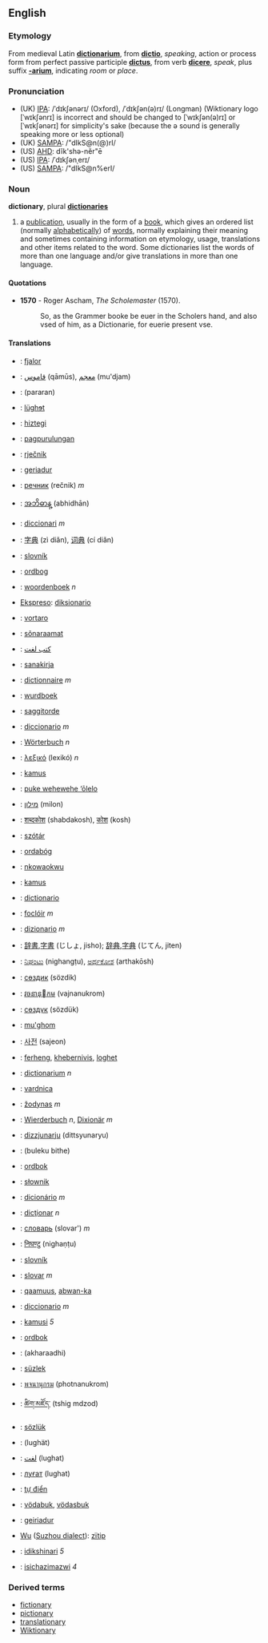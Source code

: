 ==English==
===Etymology===

From medieval Latin '''[[dictionarium]]''', from '''[[dictio]]''', ''speaking'', action or process form from perfect passive participle '''[[dictus]]''', from verb '''[[dicere]]''', ''speak'', plus suffix '''[[-arium]]''', indicating ''room'' or ''place''.

=== Pronunciation ===
*(UK) [[w:IPA|IPA]]: /ˈdɪkʃənərɪ/ (Oxford), /ˈdɪkʃən(ə)rɪ/ (Longman) (Wiktionary logo [ˈwɪkʃənrɪ] is incorrect and should be changed to [ˈwɪkʃən(ə)rɪ] or [ˈwɪkʃənərɪ] for simplicity's sake (because the ə sound is generally speaking more or less optional) 
*(UK) [[w:SAMPA|SAMPA]]: /"dIkS@n(@)rI/
*(US) [[w:AHD|AHD]]: dĭk'shə-nĕr"ē
*(US) [[w:IPA|IPA]]: /ˈdɪkʃənˌerɪ/
*(US) [[w:SAMPA|SAMPA]]: /"dIkS@n%erI/

=== Noun ===
'''dictionary''', plural '''[[dictionaries]]'''

# a [[publication]], usually in the form of a [[book]], which gives an ordered list (normally [[alphabetical]]ly) of [[word]]s, normally explaining their meaning and sometimes containing information on etymology, usage, translations and other items related to the word. Some dictionaries list the words of more than one language and/or give translations in more than one language.

====Quotations====
*'''1570''' - Roger Ascham, ''The Scholemaster'' (1570).
*:So, as the Grammer booke be euer in the Scholers hand, and also vsed of him, as a Dictionarie, for euerie present vse.

==== Translations ====
*{{sq}}: [[fjalor]]
*{{ar}}: [[قاموس]] (qāmūs), [[معجم]] (mu'djam)
*{{hy}}: (pararan)
*{{az}}: [[lüghɘt]]
*{{eu}}: [[hiztegi]]
*{{bns}}: [[pagpurulungan]]
*{{bs}}: [[rječnik]]
*{{br}}: [[geriadur]]
*{{bg}}: [[речник]] (rečnik) ''m''
*{{my}}: [[အဘိဓာန္]] (abhidhān)
*{{ca}}: [[diccionari]] ''m''
*{{zh}}: [[字典]] (zì diǎn), [[词典]] (cí diǎn)
*{{cz}}: [[slovník]]
*{{da}}: [[ordbog]]
*{{nl}}: [[woordenboek]] ''n''
*[[Ekspreso]]: [[diksionario]]
*{{eo}}: [[vortaro]]
*{{et}}: [[sõnaraamat]]
*{{fa}}: [[کتب لغت]]
*{{fi}}: [[sanakirja]]
*{{fr}}: [[dictionnaire]] ''m''
*{{fy}}: [[wurdboek]]
*{{ff}}: [[saggitorde]]
*{{gl}}: [[diccionario]] ''m''
*{{de}}: [[Wörterbuch]] ''n''
*{{el}}: [[λεξικό]] (lexikó) ''n''
*{{ha}}: [[kamus]]
*{{haw}}: [[puke wehewehe ‘ōlelo]]
*{{he}}: [[מילון]] (milon)
*{{hi}}: [[शब्दकोश]] (shabdakosh), [[कोश]] (kosh)
*{{hu}}: [[szótár]]
*{{is}}: [[ordabóg]]
*{{ig}}: [[nkowaokwu]]
*{{id}}: [[kamus]]
*{{ia}}: [[dictionario]]
*{{ga}}: [[foclóir]] ''m''
*{{it}}: [[dizionario]] ''m''
*{{ja}}: [[辞書]],[[字書]] (じしょ, jisho); [[辞典]],[[字典]] (じてん, jiten)
*{{kn}}: [[ನಿಘಂಟು]] (nighangṭu), [[ಅರ್ಥಕೋಶ]] (arthakōsh)
*{{kk}}: [[сөздик]] (sözdik)
*{{km}}: [[វចនានុកម]] (vajnanukrom)
*{{ky}}: [[сөздүк]] (sözdük)
*{{tlh}}: [[mu'ghom]]
*{{ko}}: [[사전]] (sajeon)
*{{ku}}: [[ferheng]], [[khebernivis]], [[loghet]]
*{{la}}: [[dictionarium]] ''n''
*{{lv}}: [[vardnica]]
*{{lt}}: [[žodynas]] ''m''
*{{lb}}: [[Wierderbuch]] ''n'', [[Dixionär]] ''m''
*{{mt}}: [[dizzjunarju]] (dittsyunaryu)
*{{mnc}}: (buleku bithe)
*{{no}}: [[ordbok]]
*{{pl}}: [[słownik]]
*{{pt}}: [[dicionário]] ''m''
*{{ro}}: [[dicţionar]] ''n''
*{{ru}}: [[словарь]] (slovar') ''m''
*{{sa}}: [[निघण्टु]] (nighaṇṭu)
*{{sk}}: [[slovník]]
*{{sl}}: [[slovar]] ''m''
*{{so}}: [[qaamuus]], [[abwan-ka]]
*{{es}}: [[diccionario]] ''m''
*{{sw}}: [[kamusi]] ''5''
*{{sv}}: [[ordbok]]
*{{ta}}: (akharaadhi)
*{{tt}}: [[süzlek]]
*{{th}}: [[พจนานุกรม]] (photnanukrom)
*{{bo}}: [[ཚིག་མཛོད་]] (tshig mdzod)
*{{tr}}: [[sözlük]]
*{{ug}}: (lughät)
*{{ur}}: [[لغت]] (lughat)
*{{uz}}: [[луғат]]  (lughat)
*{{vi}}: [[tự điển]]
*{{vo}}: [[vödabuk]],  [[vödasbuk]]
*{{cy}}: [[geiriadur]]
*[[w:Wu (linguistics)|Wu]] ([[w:Suzhou dialect|Suzhou dialect]]): [[zïtip]]
*{{xh}}: [[idikshinari]] ''5''
*{{zu}}: [[isichazimazwi]] ''4''

=== Derived terms ===
*[[fictionary]]
*[[pictionary]]
*[[translationary]]
*[[Wiktionary]]